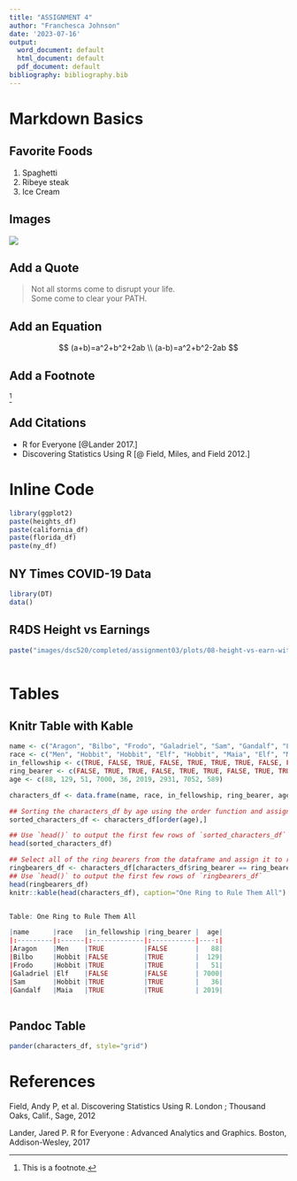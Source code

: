 ---
title: "ASSIGNMENT 4"
author: "Franchesca Johnson"
date: '2023-07-16'
output:
  word_document: default
  html_document: default
  pdf_document: default
bibliography: bibliography.bib
---

# Markdown Basics

## Favorite Foods

1.  Spaghetti
2.  Ribeye steak
3.  Ice Cream

## Images

![](images/10-all-cases-log.png)

## Add a Quote

> Not all storms come to disrupt your life.\
> Some come to clear your PATH.

## Add an Equation

$$
(a+b)=a^2+b^2+2ab \\
(a-b)=a^2+b^2-2ab
$$

## Add a Footnote

[^1]

[^1]: This is a footnote.

## Add Citations

-   R for Everyone [@Lander 2017.]
-   Discovering Statistics Using R [\@ Field, Miles, and Field 2012.]

# Inline Code

```{r eval=TRUE, echo=FALSE}
library(ggplot2)
paste(heights_df)
paste(california_df)
paste(florida_df)
paste(ny_df)

```

## NY Times COVID-19 Data

```{r  echo=FALSE}
library(DT)
data()


```

## R4DS Height vs Earnings

```{r echo=FALSE}
paste("images/dsc520/completed/assignment03/plots/08-height-vs-earn-with-labels.png")



```

# Tables

## Knitr Table with Kable

```{r echo=FALSE}



name <- c("Aragon", "Bilbo", "Frodo", "Galadriel", "Sam", "Gandalf", "Legolas", "Sauron", "Gollum")
race <- c("Men", "Hobbit", "Hobbit", "Elf", "Hobbit", "Maia", "Elf", "Maia", "Hobbit")
in_fellowship <- c(TRUE, FALSE, TRUE, FALSE, TRUE, TRUE, TRUE, FALSE, FALSE)
ring_bearer <- c(FALSE, TRUE, TRUE, FALSE, TRUE, TRUE, FALSE, TRUE, TRUE)
age <- c(88, 129, 51, 7000, 36, 2019, 2931, 7052, 589)

characters_df <- data.frame(name, race, in_fellowship, ring_bearer, age)

## Sorting the characters_df by age using the order function and assign the result to the sorted_characters_df
sorted_characters_df <- characters_df[order(age),]

## Use `head()` to output the first few rows of `sorted_characters_df`
head(sorted_characters_df)

## Select all of the ring bearers from the dataframe and assign it to ringbearers_df
ringbearers_df <- characters_df[characters_df$ring_bearer == ring_bearer,]
## Use `head()` to output the first few rows of `ringbearers_df`
head(ringbearers_df)
knitr::kable(head(characters_df), caption="One Ring to Rule Them All")


Table: One Ring to Rule Them All

|name      |race   |in_fellowship |ring_bearer |  age|
|:---------|:------|:-------------|:-----------|----:|
|Aragon    |Men    |TRUE          |FALSE       |   88|
|Bilbo     |Hobbit |FALSE         |TRUE        |  129|
|Frodo     |Hobbit |TRUE          |TRUE        |   51|
|Galadriel |Elf    |FALSE         |FALSE       | 7000|
|Sam       |Hobbit |TRUE          |TRUE        |   36|
|Gandalf   |Maia   |TRUE          |TRUE        | 2019|
  
```

## Pandoc Table

```{r echo = FALSE}
pander(characters_df, style="grid")

```

# References

Field, Andy P, et al. Discovering Statistics Using R. London ; Thousand Oaks, Calif., Sage, 2012

Lander, Jared P. R for Everyone : Advanced Analytics and Graphics. Boston, Addison-Wesley, 2017
